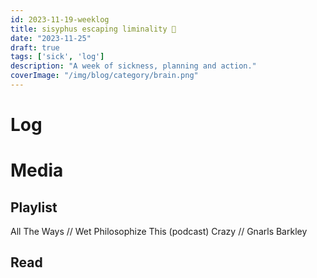 ```yaml
---
id: 2023-11-19-weeklog
title: sisyphus escaping liminality 🦋
date: "2023-11-25"
draft: true
tags: ['sick', 'log']
description: "A week of sickness, planning and action."
coverImage: "/img/blog/category/brain.png"
---
```


# Log



# Media 

## Playlist

All The Ways // Wet
Philosophize This (podcast)
Crazy // Gnarls Barkley



## Read



